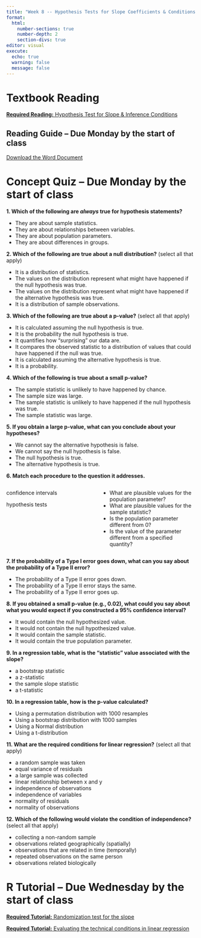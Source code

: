 ```yaml
---
title: "Week 8 -- Hypothesis Tests for Slope Coefficients & Conditions for Inference"
format: 
  html: 
    number-sections: true
    number-depth: 2
    section-divs: true
editor: visual
execute: 
  echo: true
  warning: false
  message: false
---
```


# Textbook Reading

[**Required Reading:** Hypothesis Test for Slope & Inference Conditions](chapters/week8-reading.html)

::: callout-note
## Reading Guide -- Due Monday by the start of class

[Download the Word Document](reading-guide/week8-reading.docx)
:::

# Concept Quiz -- Due Monday by the start of class

**1. Which of the following are *always* true for hypothesis statements?**

-   They are about sample statistics.
-   They are about relationships between variables.
-   They are about population parameters.
-   They are about differences in groups.

**2. Which of the following are true about a null distribution?** (select all that apply)

-   It is a distribution of statistics.
-   The values on the distribution represent what might have happened if the null hypothesis was true.
-   The values on the distribution represent what might have happened if the alternative hypothesis was true.
-   It is a distribution of sample observations.

**3. Which of the following are true about a p-value?** (select all that apply)

-   It is calculated assuming the null hypothesis is true.
-   It is the probability the null hypothesis is true.
-   It quantifies how "surprising" our data are.
-   It compares the observed statistic to a distribution of values that could have happened if the null was true.
-   It is calculated assuming the alternative hypothesis is true.
-   It is a probability.

**4. Which of the following is true about a small p-value?**

-   The sample statistic is unlikely to have happened by chance.
-   The sample size was large.
-   The sample statistic is unlikely to have happened if the null hypothesis was true.
-   The sample statistic was large.

**5. If you obtain a large p-value, what can you conclude about your hypotheses?**

-   We cannot say the alternative hypothesis is false.
-   We cannot say the null hypothesis is false.
-   The null hypothesis is true.
-   The alternative hypothesis is true.

**6. Match each procedure to the question it addresses.**

::: columns
::: {.column width="40%"}
confidence intervals

hypothesis tests
:::

::: {.column width="5%"}
:::

::: {.column width="55%"}
-   What are plausible values for the population parameter?
-   What are plausible values for the sample statistic?
-   Is the population parameter different from 0?
-   Is the value of the parameter different from a specified quantity?
:::
:::

**7. If the probability of a Type I error goes down, what can you say about the probability of a Type II error?**

-   The probability of a Type II error goes down.
-   The probability of a Type II error stays the same.
-   The probability of a Type II error goes up.

**8. If you obtained a small p-value (e.g., 0.02), what could you say about what you would expect if you constructed a 95% confidence interval?**

-   It would contain the null hypothesized value.
-   It would not contain the null hypothesized value.
-   It would contain the sample statistic.
-   It would contain the true population parameter.

**9. In a regression table, what is the "statistic" value associated with the slope?**

-   a bootstrap statistic
-   a z-statistic
-   the sample slope statistic
-   a t-statistic

**10. In a regression table, how is the p-value calculated?**

-   Using a permutation distribution with 1000 resamples
-   Using a bootstrap distribution with 1000 samples
-   Using a Normal distribution
-   Using a t-distribution

**11. What are the required conditions for linear regression?** (select all that apply)

-   a random sample was taken
-   equal variance of residuals
-   a large sample was collected
-   linear relationship between x and y
-   independence of observations
-   independence of variables
-   normality of residuals
-   normality of observations

**12. Which of the following would violate the condition of independence?** (select all that apply)

-   collecting a non-random sample
-   observations related geographically (spatially)
-   observations that are related in time (temporally)
-   repeated observations on the same person
-   observations related biologically

# R Tutorial -- Due Wednesday by the start of class

[**Required Tutorial:** Randomization test for the slope](https://openintro.shinyapps.io/ims-06-model-infer-02/#section-simulation-based-inference)

[**Required Tutorial:** Evaluating the technical conditions in linear regression](https://openintro.shinyapps.io/ims-06-model-infer-04/)
